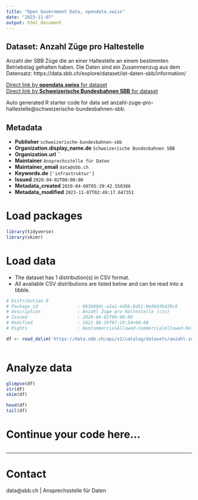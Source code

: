 ```yaml
---
title: "Open Government Data, opendata.swiss"
date: "2023-11-07"
output: html_document
---
```


## Dataset: Anzahl Züge pro Haltestelle

Anzahl der SBB Züge die an einer Haltestelle an einem bestimmten Betriebstag gehalten haben. Die Daten sind ein Zusammenzug aus dem Datensatz: https://data.sbb.ch/explore/dataset/ist-daten-sbb/information/

[Direct link by **opendata.swiss** for dataset](https://opendata.swiss/de/dataset/anzahl-zuge-pro-haltestelle)<br>
[Direct link by **Schweizerische Bundesbahnen SBB** for dataset](https://data.sbb.ch/explore/dataset/anzahl-zuge-pro-haltestelle/)

Auto generated R starter code for data set anzahl-zuge-pro-haltestelle@schweizerische-bundesbahnen-sbb.

## Metadata

- **Publisher** `schweizerische-bundesbahnen-sbb`
- **Organization.display_name.de** `Schweizerische Bundesbahnen SBB`
- **Organization.url** ``
- **Maintainer** `Ansprechsstelle für Daten`
- **Maintainer_email** `data@sbb.ch`
- **Keywords.de** `['infrastruktur']`
- **Issued** `2020-04-02T00:00:00`
- **Metadata_created** `2020-04-08T05:39:42.550386`
- **Metadata_modified** `2023-11-07T02:49:17.647351`


# Load packages

```r

library(tidyverse)
library(skimr)

```

# Load data

-   The dataset has 1 distribution(s) in CSV format.
-   All available CSV distributions are listed below and can be read into a tibble.

```r

# Distribution 0
# Package_id               : 0b3989dc-a2a1-4d5b-8d51-0e9b93b420c8
# Description              : Anzahl Züge pro Haltestelle (csv)
# Issued                   : 2020-04-02T00:00:00
# Modified                 : 2021-06-29T07:10:34+00:00
# Rights                   : NonCommercialAllowed-CommercialAllowed-ReferenceRequired

df <- read_delim('https://data.sbb.ch/api/v2/catalog/datasets/anzahl-zuge-pro-haltestelle/exports/csv')



```

# Analyze data

```r

glimpse(df)
str(df)
skim(df)

head(df)
tail(df)

```

# Continue your code here...

```r

```

------------------------------------------------------------------------

# Contact

data@sbb.ch | Ansprechsstelle für Daten
